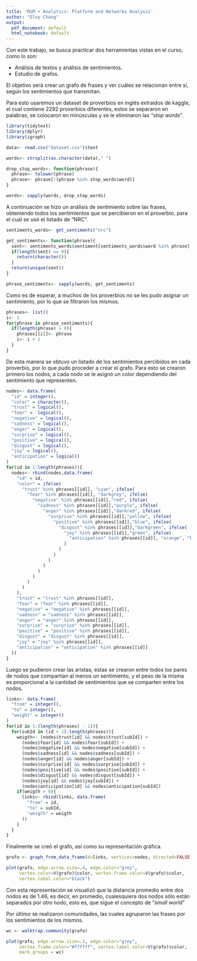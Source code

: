 ```yaml
---
title: 'MiM + Analytics: Platform and Networks Analysis'
author: "Eloy Chang"
output:
  pdf_document: default
  html_notebook: default
---
```


Con este trabajo, se busca practicar dos herramientas vistas en el curso, como lo son:

* Análisis de textos y análisis de sentimientos.
* Estudio de grafos.

El objetivo será crear un grafo de frases y ver cuáles se relacionan entre sí, según los sentimientos que transmitan. 

Para esto usaremos un dataset de proverbios en inglés extraidos de kaggle, el cual contiene 2292 proverbios diferentes, estos se separaron en palabras, se colocaron en minúsculas y se le eliminaron las "_stop words_".

```r

library(tidytext)
library(dplyr)
library(igraph)

data<- read.csv("dataset.csv")$text

words<- strsplit(as.character(data)," ")

drop_stop_words<- function(phrase){
  phrase<- tolower(phrase)
  phrase<- phrase[!(phrase %in% stop_words$word)]
} 

words<- sapply(words, drop_stop_words)
```

A continuación se hizo un análisis de sentimiento sobre las frases, obteniendo todos los sentimientos que se percibieron en el proverbio, para el cual se usó el listado de "NRC".

```r
sentiments_words<- get_sentiments("nrc")

get_sentiments<- function(phrase){
  sent<- sentiments_words$sentiment[sentiments_words$word %in% phrase]
  if(length(sent) == 0){
    return(character())
  }
  return(unique(sent))
}

phrase_sentiments<- sapply(words, get_sentiments)
```

Como es de esperar, a muchos de los proverbios no se les pudo asignar un sentimiento, por lo que se filtraron los mismos.

```r
phrases<- list()
i<- 1
for(phrase in phrase_sentiments){
  if(length(phrase) > 0){
    phrases[[i]]<- phrase
    i<- i + 1
  }
}
```

De esta manera se obtuvo un listado de los sentimientos percibidos en cada proverbio, por lo que pudo proceder a crear el grafo. Para esto se crearon primero los nodos, a cada nodo se le asignó un color dependiendo del sentimiento que representen.

```r

nodes<- data.frame(
  "id" = integer(),
  "color" = character(),
  "trust" = logical(),
  "fear" =  logical(),
  "negative" = logical(),
  "sadness" = logical(),
  "anger" = logical(),
  "surprise" = logical(),
  "positive" = logical(),
  "disgust" = logical(),
  "joy" = logical(),
  "anticipation" = logical()
)
for(id in 1:length(phrases)){
  nodes<- rbind(nodes,data.frame(
    "id" = id,
    "color" = ifelse(
      "trust" %in% phrases[[id]], "cyan", ifelse(
        "fear" %in% phrases[[id]], "darkgrey", ifelse(
          "negative" %in% phrases[[id]],"red", ifelse(
            "sadness" %in% phrases[[id]],"purple", ifelse(
              "anger" %in% phrases[[id]],"darkred", ifelse(
                "surprise" %in% phrases[[id]],"yellow", ifelse(
                  "positive" %in% phrases[[id]],"blue", ifelse(
                    "disgust" %in% phrases[[id]],"darkgreen", ifelse(
                      "joy" %in% phrases[[id]],"green", ifelse(
                        "anticipation" %in% phrases[[id]], "orange", "black"
                      )
                    )
                  )
                )
              )
            )
          )
        )
      )
    ),
    "trust" = "trust" %in% phrases[[id]],
    "fear" = "fear" %in% phrases[[id]],
    "negative" = "negative" %in% phrases[[id]],
    "sadness" = "sadness" %in% phrases[[id]],
    "anger" = "anger" %in% phrases[[id]],
    "surprise" = "surprise" %in% phrases[[id]],
    "positive" = "positive" %in% phrases[[id]],
    "disgust" = "disgust" %in% phrases[[id]],
    "joy" = "joy" %in% phrases[[id]],
    "anticipation" = "anticipation" %in% phrases[[id]]
  ))
}

```


Luego se pudieron crear las aristas, estas se crearon entre todos los pares de nodos que compartían al menos un sentimiento, y el peso de la misma es proporcional a la cantidad de sentimientos que se comparten entre los nodos.

```r
links<- data.frame(
  "from" = integer(),
  "to" = integer(),
  "weight" = integer()
)
for(id in 1:(length(phrases) - 1)){
  for(subId in (id + 1):length(phrases)){
    weigth<- (nodes$trust[id] && nodes$trust[subId]) +
      (nodes$fear[id] && nodes$fear[subId]) +
      (nodes$negative[id] && nodes$negative[subId]) +
      (nodes$sadness[id] && nodes$sadness[subId]) +
      (nodes$anger[id] && nodes$anger[subId]) +
      (nodes$surprise[id] && nodes$surprise[subId]) +
      (nodes$positive[id] && nodes$positive[subId]) +
      (nodes$disgust[id] && nodes$disgust[subId]) +
      (nodes$joy[id] && nodes$joy[subId]) +
      (nodes$anticipation[id] && nodes$anticipation[subId])
    if(weigth > 0){
      links<- rbind(links, data.frame(
        "from" = id,
        "to" = subId,
        "weigth" = weigth
      ))
    }
  }
}
```

Finalmente se creó el grafo, así como su representación gráfica.

```r
grafo <- graph_from_data_frame(d=links, vertices=nodes, directed=FALSE) 

plot(grafo, edge.arrow.size=.4, edge.color="grey",
     vertex.color=V(grafo)$color, vertex.frame.color=V(grafo)$color,
     vertex.label.color="black") 
```

Con esta representación se visualizó que la distancia promedio entre dos nodos es de 1.46, es decir, en promedio, cualesquiera dos nodos sólo están separados por otro nodo, esto es, que sigue el concepto de "_small world_"

Por último se realizaron comunidades, las cuales agruparon las frases por los sentimientos de los mismos. 

```r
wc <- walktrap.community(grafo)

plot(grafo, edge.arrow.size=.1, edge.color="grey",
     vertex.frame.color="#ffffff", vertex.label.color=V(grafo)$color,
     mark.groups = wc) 
```


